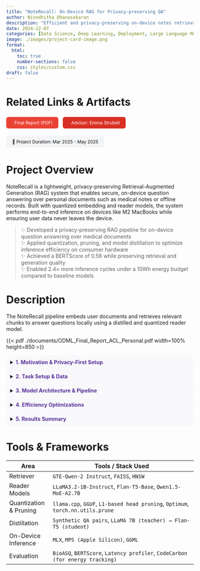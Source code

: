 ```yaml
---
title: "NoteRecall: On-Device RAG for Privacy-preserving QA"
author: Nivedhitha Dhanasekaran
description: "Efficient and privacy-preserving on-device notes retrieval and question answering system"
date: 2024-12-07
categories: [Data Science, Deep Learning, Deployment, Large Language Models, Machine Learning System, Natural Language Processing, On-Device AI, Responsible AI]
image: ./images/project-card-image.png
format:
  html:
    toc: true
    number-sections: false
    css: styles/custom.css
draft: false
---
```


# Related Links & Artifacts


<div style="display: flex; flex-wrap: wrap; gap: 0.75rem; margin-top: 1rem; font-size: 0.85em;">

  <a href="./documents/noterecall_final_report.pdf" target="_blank" style="background-color:#ea4335; color:white; padding:8px 16px; border-radius:6px; text-decoration:none;"><i class="bi bi-file-earmark-text" style="margin-right:6px;"></i>Final Report (PDF)</a>

  <a href="https://www.lti.cs.cmu.edu/people/faculty/strubell-emma.html" target="_blank" style="background-color:#d93025; color:white; padding:8px 16px; border-radius:6px; text-decoration:none;"><i class="bi bi-person-lines-fill" style="margin-right:6px;"></i>Advisor: Emma Strubell</a>

  <span style="background-color:#f3f4f6; color:#111; padding:8px 16px; border-radius:6px;">📅 Project Duration: Mar 2025 - May 2025</span>

</div>

# Project Overview

NoteRecall is a lightweight, privacy-preserving Retrieval-Augmented Generation (RAG) system that enables secure, on-device question answering over personal documents such as medical notes or offline records. Built with quantized embedding and reader models, the system performs end-to-end inference on devices like M2 MacBooks while ensuring user data never leaves the device.

> ✨ Developed a privacy-preserving RAG pipeline for on-device question answering over medical documents  
> ✨ Applied quantization, pruning, and model distillation to optimize inference efficiency on consumer hardware  
> ✨ Achieved a BERTScore of 0.56 while preserving retrieval and generation quality  
> ✨ Enabled 2.4× more inference cycles under a 10Wh energy budget compared to baseline models  


# Description

The NoteRecall pipeline embeds user documents and retrieves relevant chunks to answer questions locally using a distilled and quantized reader model.

{{< pdf ./documents/ODML_Final_Report_ACL_Personal.pdf width=100% height=850 >}}

<details style="background-color:#f9f9fc; border-radius:10px; padding:0.75em;"><summary><span style="color:#593196;"><b>1. Motivation & Privacy-First Setup</b></span></summary>

- Eliminates the need for cloud-based LLMs and reduces risk of data leakage  
- Designed for privacy-critical use cases like medical records and personal notes  
- Empowers users with offline, secure information retrieval  
- Ensures all computation (embedding, search, generation) remains local  

</details>

<details style="background-color:#f9f9fc; border-radius:10px; padding:0.75em;"><summary><span style="color:#593196;"><b>2. Task Setup & Data</b></span></summary>

- Input: User documents (context) and natural language queries  
- Output: Retrieved passages and generated answers  
- Dataset: BioASQ Task B medical QA corpus (3,680 docs, 300 QA pairs)  
- Metrics: BERTScore F1, end-to-end latency, energy efficiency (inferences per 10Wh)  

</details>

<details style="background-color:#f9f9fc; border-radius:10px; padding:0.75em;"><summary><span style="color:#593196;"><b>3. Model Architecture & Pipeline</b></span></summary>

- Dense retriever: GTE-Qwen-2 Instruct (1.5B)  
- Reader model: LLaMA3.2-1B or distilled Flan-T5  
- Vector store: FAISS with HNSW indexing  
- Chunking strategy: 512-token overlapping spans  
- Top-k retrieval (k=3) used as reader context  
- End-to-end inference optimized with MLX and MPS  

</details>

<details style="background-color:#f9f9fc; border-radius:10px; padding:0.75em;"><summary><span style="color:#593196;"><b>4. Efficiency Optimizations</b></span></summary>

- Quantization (Q3_K_S, Q5_K_M via llama.cpp)  
- Structured/unstructured pruning of FFNs & attention heads  
- Model distillation from LLaMA3 to Flan-T5 for latency and energy gains  
- Evaluated MoE-style readers for tradeoff exploration  

</details>

<details style="background-color:#f9f9fc; border-radius:10px; padding:0.75em;"><summary><span style="color:#593196;"><b>5. Results Summary</b></span></summary>

- BERTScore F1: 0.5693 (full-precision), 0.5597 (distilled Flan-T5)  
- Latency: Reduced from 8.5s to 1.45s (quantized models)  
- Energy: ~2.4× more inferences under 10Wh using Flan-T5  
- MoE models yielded higher accuracy but were memory inefficient on M2 hardware  

</details>

# Tools & Frameworks

| Area                      | Tools / Stack Used                                                                  |
|---------------------------|--------------------------------------------------------------------------------------|
| Retriever                 | `GTE-Qwen-2 Instruct`, `FAISS`, `HNSW`                                               |
| Reader Models             | `LLaMA3.2-1B-Instruct`, `Flan-T5-Base`, `Qwen1.5-MoE-A2.7B`                           |
| Quantization & Pruning    | `llama.cpp`, `GGUF`, `L1-based head pruning`, `Optimum`, `torch.nn.utils.prune`     |
| Distillation              | `Synthetic QA pairs`, `LLaMA 7B (teacher) → Flan-T5 (student)`                      |
| On-Device Inference       | `MLX`, `MPS (Apple Silicon)`, `GGML`                                                 |
| Evaluation                | `BioASQ`, `BERTScore`, `Latency profiler`, `CodeCarbon (for energy tracking)`          |

